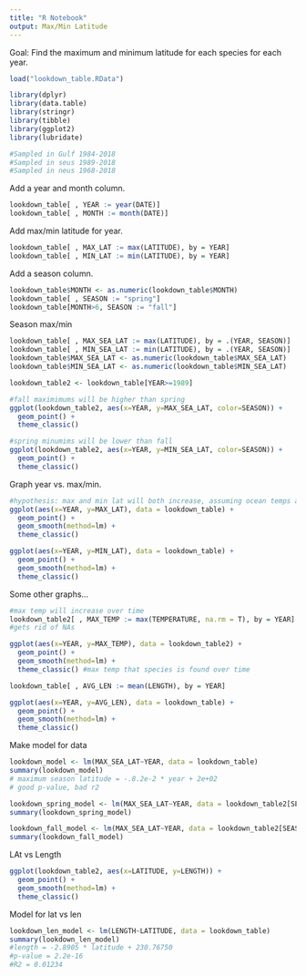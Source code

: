 ```yaml
---
title: "R Notebook"
output: Max/Min Latitude
---
```


Goal: Find the maximum and minimum latitude for each species for each year.

```r
load("lookdown_table.RData")

library(dplyr)
library(data.table)
library(stringr)
library(tibble)
library(ggplot2)
library(lubridate)

#Sampled in Gulf 1984-2018
#Sampled in seus 1989-2018
#Sampled in neus 1968-2018
```

Add a year and month column.
```r
lookdown_table[ , YEAR := year(DATE)]
lookdown_table[ , MONTH := month(DATE)]
```

Add max/min latitude for year.
```r
lookdown_table[ , MAX_LAT := max(LATITUDE), by = YEAR]
lookdown_table[ , MIN_LAT := min(LATITUDE), by = YEAR]
```

Add a season column.
```r
lookdown_table$MONTH <- as.numeric(lookdown_table$MONTH)
lookdown_table[ , SEASON := "spring"]
lookdown_table[MONTH>6, SEASON := "fall"]
```

Season max/min
```r
lookdown_table[ , MAX_SEA_LAT := max(LATITUDE), by = .(YEAR, SEASON)]
lookdown_table[ , MIN_SEA_LAT := min(LATITUDE), by = .(YEAR, SEASON)]
lookdown_table$MAX_SEA_LAT <- as.numeric(lookdown_table$MAX_SEA_LAT)
lookdown_table$MIN_SEA_LAT <- as.numeric(lookdown_table$MIN_SEA_LAT)

lookdown_table2 <- lookdown_table[YEAR>=1989]
```

```r
#fall maximimums will be higher than spring
ggplot(lookdown_table2, aes(x=YEAR, y=MAX_SEA_LAT, color=SEASON)) +
  geom_point() +
  theme_classic()

#spring minumims will be lower than fall
ggplot(lookdown_table2, aes(x=YEAR, y=MIN_SEA_LAT, color=SEASON)) +
  geom_point() +
  theme_classic()
```

Graph year vs. max/min.
```r
#hypothesis: max and min lat will both increase, assuming ocean temps are increasing over the years
ggplot(aes(x=YEAR, y=MAX_LAT), data = lookdown_table) +
  geom_point() +
  geom_smooth(method=lm) +
  theme_classic()

ggplot(aes(x=YEAR, y=MIN_LAT), data = lookdown_table) +
  geom_point() +
  geom_smooth(method=lm) +
  theme_classic()
```

Some other graphs...
```r
#max temp will increase over time
lookdown_table2[ , MAX_TEMP := max(TEMPERATURE, na.rm = T), by = YEAR]
#gets rid of NAs 

ggplot(aes(x=YEAR, y=MAX_TEMP), data = lookdown_table2) +
  geom_point() +
  geom_smooth(method=lm) +
  theme_classic() #max temp that species is found over time

lookdown_table[ , AVG_LEN := mean(LENGTH), by = YEAR]

ggplot(aes(x=YEAR, y=AVG_LEN), data = lookdown_table) +
  geom_point() +
  geom_smooth(method=lm) +
  theme_classic()
```

Make model for data
```r
lookdown_model <- lm(MAX_SEA_LAT~YEAR, data = lookdown_table)
summary(lookdown_model)
# maximum season latitude = -.8.2e-2 * year + 2e+02
# good p-value, bad r2

lookdown_spring_model <- lm(MAX_SEA_LAT~YEAR, data = lookdown_table2[SEASON=="spring"])
summary(lookdown_spring_model)

lookdown_fall_model <- lm(MAX_SEA_LAT~YEAR, data = lookdown_table2[SEASON=="fall"])
summary(lookdown_fall_model)
```

LAt vs Length
```r
ggplot(lookdown_table2, aes(x=LATITUDE, y=LENGTH)) +
  geom_point() +
  geom_smooth(method=lm) +
  theme_classic()

```

Model for lat vs len
```r
lookdown_len_model <- lm(LENGTH~LATITUDE, data = lookdown_table)
summary(lookdown_len_model)
#length = -2.8905 * latitude + 230.76750
#p-value = 2.2e-16
#R2 = 0.01234
```

